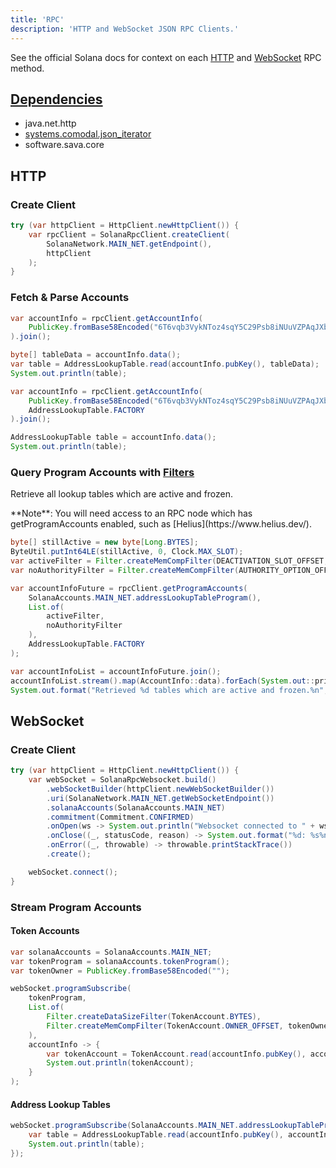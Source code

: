 ```yaml
---
title: 'RPC'
description: 'HTTP and WebSocket JSON RPC Clients.'
---
```


See the official Solana docs for context on each [HTTP](https://solana.com/docs/rpc/http)
and [WebSocket](https://solana.com/docs/rpc/websocket) RPC method.

<Card title="GitHub Repository" icon="github" horizontal={true} href="https://github.com/sava-software/sava"/>

## [Dependencies](https://github.com/sava-software/sava/blob/main/rpc/src/main/java/module-info.java)
  - java.net.http
  - [systems.comodal.json_iterator](https://github.com/comodal/json-iterator?tab=readme-ov-file#json-iterator)
  - software.sava.core

## HTTP

### Create Client

```java
try (var httpClient = HttpClient.newHttpClient()) {
    var rpcClient = SolanaRpcClient.createClient(
        SolanaNetwork.MAIN_NET.getEndpoint(),
        httpClient
    );
}
```

### Fetch & Parse Accounts

```java
var accountInfo = rpcClient.getAccountInfo(
    PublicKey.fromBase58Encoded("6T6vqb3VykNToz4sqY5C29Psb8iNUuVZPAqJXbAgorVF"),
).join();

byte[] tableData = accountInfo.data();
var table = AddressLookupTable.read(accountInfo.pubKey(), tableData);
System.out.println(table);
```

```java
var accountInfo = rpcClient.getAccountInfo(
    PublicKey.fromBase58Encoded("6T6vqb3VykNToz4sqY5C29Psb8iNUuVZPAqJXbAgorVF"),
    AddressLookupTable.FACTORY
).join();

AddressLookupTable table = accountInfo.data();
System.out.println(table);
```

### Query Program Accounts with [Filters](https://solana.com/docs/rpc#filter-criteria)

Retrieve all lookup tables which are active and frozen.

<Info>
  **Note**: You will need access to an RPC node which has getProgramAccounts enabled, such as [Helius](https://www.helius.dev/).
</Info>

```java
byte[] stillActive = new byte[Long.BYTES];
ByteUtil.putInt64LE(stillActive, 0, Clock.MAX_SLOT);
var activeFilter = Filter.createMemCompFilter(DEACTIVATION_SLOT_OFFSET, stillActive);
var noAuthorityFilter = Filter.createMemCompFilter(AUTHORITY_OPTION_OFFSET, new byte[]{0});

var accountInfoFuture = rpcClient.getProgramAccounts(
    SolanaAccounts.MAIN_NET.addressLookupTableProgram(),
    List.of(
        activeFilter,
        noAuthorityFilter
    ),
    AddressLookupTable.FACTORY
);

var accountInfoList = accountInfoFuture.join();
accountInfoList.stream().map(AccountInfo::data).forEach(System.out::println);
System.out.format("Retrieved %d tables which are active and frozen.%n", accountInfoList.size());
```

## WebSocket

### Create Client

```java
try (var httpClient = HttpClient.newHttpClient()) {
    var webSocket = SolanaRpcWebsocket.build()
        .webSocketBuilder(httpClient.newWebSocketBuilder())
        .uri(SolanaNetwork.MAIN_NET.getWebSocketEndpoint())
        .solanaAccounts(SolanaAccounts.MAIN_NET)
        .commitment(Commitment.CONFIRMED)
        .onOpen(ws -> System.out.println("Websocket connected to " + ws.endpoint()))
        .onClose((_, statusCode, reason) -> System.out.format("%d: %s%n", statusCode, reason))
        .onError((_, throwable) -> throwable.printStackTrace())
        .create();

    webSocket.connect();
}
```

### Stream Program Accounts

#### Token Accounts

```java
var solanaAccounts = SolanaAccounts.MAIN_NET;
var tokenProgram = solanaAccounts.tokenProgram();
var tokenOwner = PublicKey.fromBase58Encoded("");

webSocket.programSubscribe(
    tokenProgram,
    List.of(
        Filter.createDataSizeFilter(TokenAccount.BYTES),
        Filter.createMemCompFilter(TokenAccount.OWNER_OFFSET, tokenOwner)
    ),
    accountInfo -> {
        var tokenAccount = TokenAccount.read(accountInfo.pubKey(), accountInfo.data());
        System.out.println(tokenAccount);
    }
);
```

#### Address Lookup Tables

```java
webSocket.programSubscribe(SolanaAccounts.MAIN_NET.addressLookupTableProgram(), accountInfo -> {
    var table = AddressLookupTable.read(accountInfo.pubKey(), accountInfo.data());
    System.out.println(table);
});
```
